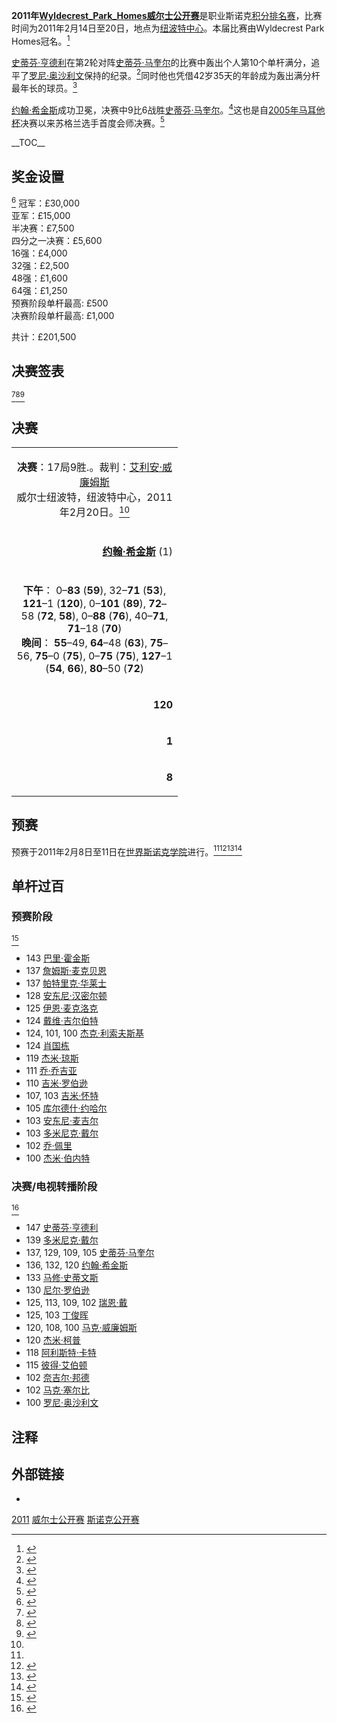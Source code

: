 {{noteTA
|G1=Snooker
}}
{{桌球大赛
|tournament_name={{nowrap|[[斯诺克威尔士公开赛|Wyldecrest_Park_Homes威尔士公开赛]]}}
|dates=2011年2月14日-20日
|venue=[[纽波特中心|纽波特中心]]
|location=[[纽波特|纽波特]]
|country={{WAL}}
|organisation=[[世界台联|世界台联]]
|format=[[斯诺克世界排名|积分排名赛]]
|Total prize fund=£201,500
|winners_share=£30,000
|highest_break=[[滿分桿|147]]
|winner={{flagicon|SCO}} [[约翰·希金斯|约翰·希金斯]] 
|runner_up={{flagicon|SCO}} [[史蒂芬·马奎尔|史蒂芬·马奎尔]]
|score=9–6
|previous=[[2010年威尔士公开赛|2010]]
|next=
}}

'''2011年[[斯诺克威尔士公开赛|Wyldecrest_Park_Homes威尔士公开赛]]'''是职业斯诺克[[斯诺克世界排名|积分排名赛]]，比赛时间为2011年2月14日至20日，地点为[[纽波特中心|纽波特中心]]。本届比赛由Wyldecrest Park Homes冠名。<ref>{{cite web|url=http://www.worldsnooker.com/page/WelshOpenArticle/0,,13165~2289002,00.html|title=Wyldecrest Park Homes To Sponsor Snooker's Welsh Open|date=2010-02-10|publisher=[[World_Professional_Billiards_and_Snooker_Association|World Professional Billiards and Snooker Association]]|work=worldsnooker.com|accessdate=2010-02-09|archive-date=2011-02-26|archive-url=https://web.archive.org/web/20110226053225/http://www.worldsnooker.com/page/WelshOpenArticle/0%2C%2C13165~2289002%2C00.html|dead-url=no}}</ref>

[[史蒂芬·亨德利|史蒂芬·亨德利]]在第2轮对阵[[史蒂芬·马奎尔|史蒂芬·马奎尔]]的比赛中轰出个人第10个单杆满分，追平了[[罗尼·奥沙利文|罗尼·奥沙利文]]保持的纪录。<ref>{{cite web|title=Hendry Out Despite Maximum|url=http://www.worldsnooker.com/page/NewsArticles/0,,13165~2296149,00.html|work=worldsnooker.com|publisher=[[World_Professional_Billiards_and_Snooker_Association|World Professional Billiards and Snooker Association]]|accessdate=2011-02-17|archive-date=2014-11-11|archive-url=https://web.archive.org/web/20141111054753/http://www.worldsnooker.com/page/NewsArticles/0,,13165~2296149,00.html|dead-url=no}}</ref>同时他也凭借42岁35天的年龄成为轰出满分杆最年长的球员。<ref>{{cite web|title=Various Snooker Records|url=http://www.cajt.pwp.blueyonder.co.uk/Records.html|publisher=Chris Turner's Snooker Archive|accessdate=2011-02-18|deadurl=yes|archiveurl=https://web.archive.org/web/20130210111343/http://www.cajt.pwp.blueyonder.co.uk/Records.html|archivedate=2013-02-10}}</ref>

[[约翰·希金斯|约翰·希金斯]]成功卫冕，决赛中9比6战胜[[史蒂芬·马奎尔|史蒂芬·马奎尔]]。<ref>{{cite web|last=Ashenden|first=Mark|title=John Higgins beats Steven Maguire to win the Welsh Open|url=http://news.bbc.co.uk/sport2/hi/other_sports/snooker/9403051.stm|publisher=[[BBC_Sport|BBC Sport]]|accessdate=2011-02-20|archive-date=2011-02-21|archive-url=https://web.archive.org/web/20110221051558/http://news.bbc.co.uk/sport2/hi/other_sports/snooker/9403051.stm|dead-url=no}}</ref>这也是自[[2005年马耳他杯|2005年马耳他杯]]决赛以来苏格兰选手首度会师决赛。<ref>{{cite web|last=Kane|first=Desmond|title=Maguire sets up all-Scottish final with Higgins|url=http://au.eurosport.com/snooker/maguire-to-meet-higgins_sto2673491/story.shtml|publisher=[[Eurosport|Eurosport]]|accessdate=2011-02-20|archive-date=2011-07-10|archive-url=https://web.archive.org/web/20110710205030/http://au.eurosport.com/snooker/maguire-to-meet-higgins_sto2673491/story.shtml|dead-url=no}}</ref> 

__TOC__
{{clear}}

==奖金设置==
<ref>{{cite web|title=Prize Money|url=http://www.worldsnooker.com/page/WelshOpenArticle/0,,13165~2288147,00.html|work=worldsnooker.com|publisher=[[World_Professional_Billiards_and_Snooker_Association|World Professional Billiards and Snooker Association]]|accessdate=2011-02-08|archive-date=2012-06-22|archive-url=https://web.archive.org/web/20120622215616/http://www.worldsnooker.com/page/WelshOpenArticle/0,,13165~2288147,00.html|dead-url=no}}</ref> 
{{Col-begin}}
{{Col-2}}
冠军：£30,000<br />
亚军：£15,000<br />
半决赛：£7,500<br />
四分之一决赛：£5,600<br />
16强：£4,000<br />
32强：£2,500<br />
48强：£1,600<br />
64强：£1,250<br />
{{Col-2}}
预赛阶段单杆最高: £500<br />
决赛阶段单杆最高: £1,000

共计：£201,500
{{Col-end}}

==决赛签表==
{{32TeamBracket
| RD1 = '''32强'''<br /> 7局4胜
| RD2 = '''16强'''<br />7局4胜
| RD3 = '''四分之一决赛'''<br />9局5胜
| RD4 = '''半决赛'''<br />11局6胜
| RD5 = '''决赛'''<br />17局9胜

| RD1-seed01=1
| RD1-team01={{flagicon|SCO}} '''[[约翰·希金斯|约翰·希金斯]]'''
| RD1-score01='''4'''
| RD1-seed02=
| RD1-team02={{flagicon|ENG}} [[杰克·利索夫斯基|杰克·利索夫斯基]]
| RD1-score02=3

| RD1-seed03=15
| RD1-team03={{flagicon|ENG}} [[里奇·沃登|里奇·沃登]]
| RD1-score03=3
| RD1-seed04=
| RD1-team04={{flagicon|ENG}} '''[[戴维·哈罗德|戴维·哈罗德]]'''
| RD1-score04='''4'''

| RD1-seed05=9
| RD1-team05={{nowrap|{{flagicon|ENG}} [[罗尼·奥沙利文|罗尼·奥沙利文]]}}
| RD1-score05=2
| RD1-seed06=
| RD1-team06={{flagicon|WAL}} '''[[瑞恩·戴|瑞恩·戴]]'''
| RD1-score06='''4'''

| RD1-seed07=5
| RD1-team07={{flagicon|ENG}} [[肖恩·墨菲|肖恩·墨菲]]
| RD1-score07=0
| RD1-seed08=
| RD1-team08={{flagicon|WAL}} '''[[马修·史蒂文斯|马修·史蒂文斯]]''' 
| RD1-score08='''4'''

| RD1-seed09=7
| RD1-team09={{flagicon|ENG}} '''[[阿利斯特·卡特|阿利斯特·卡特]]'''
| RD1-score09='''4'''
| RD1-seed10=
| RD1-team10={{flagicon|ENG}} [[巴里·霍金斯|巴里·霍金斯]]
| RD1-score10=3

| RD1-seed11=12
| RD1-team11={{flagicon|ENG}} '''[[彼得·艾伯顿|彼得·艾伯顿]]'''
| RD1-score11='''4'''
| RD1-seed12=
| RD1-team12={{flagicon|WAL}} [[多米尼克·戴尔|多米尼克·戴尔]]
| RD1-score12=2

| RD1-seed13=11
| RD1-team13={{flagicon|NIR}} '''[[马克·艾伦|马克·艾伦]]'''
| RD1-score13='''4'''
| RD1-seed14=
| RD1-team14={{flagicon|ENG}} [[罗德·罗勒尔|罗德·罗勒尔]]
| RD1-score14=1

| RD1-seed15=4
| RD1-team15={{flagicon|CHN}} '''[[丁俊晖|丁俊晖]]'''
| RD1-score15='''4'''
| RD1-seed16=
| RD1-team16={{flagicon|SCO}} [[马库斯·坎贝尔|马库斯·坎贝尔]]
| RD1-score16=3

| RD1-seed17=3
| RD1-team17={{flagicon|WAL}} '''[[马克·威廉姆斯|马克·威廉姆斯]]'''
| RD1-score17='''4'''
| RD1-seed18=
| RD1-team18={{flagicon|HKG}} [[傅家俊|傅家俊]]
| RD1-score18=0

| RD1-seed19=13
| RD1-team19={{flagicon|ENG}} '''[[杰米·柯普|杰米·柯普]]'''
| RD1-score19='''4'''
| RD1-seed20=
| RD1-team20={{flagicon|ENG}} [[罗瑞·麦克罗德|罗瑞·麦克罗德]]
| RD1-score20=3

| RD1-seed21=14
| RD1-team21={{flagicon|SCO}} '''[[史蒂芬·亨德利|史蒂芬·亨德利]]'''
| RD1-score21='''4'''
| RD1-seed22=
| RD1-team22={{flagicon|ENG}} [[乔·佩里|乔·佩里]]
| RD1-score22=0

| RD1-seed23=8
| RD1-team23={{flagicon|SCO}} '''[[史蒂芬·马奎尔|史蒂芬·马奎尔]]'''
| RD1-score23='''4'''
| RD1-seed24=
| RD1-team24={{flagicon|NIR}} [[杰拉德·格林|杰拉德·格林]]
| RD1-score24=2

| RD1-seed25=6
| RD1-team25={{flagicon|ENG}} '''[[马克·塞尔比|马克·塞尔比]]'''
| RD1-score25='''4'''
| RD1-seed26=
| RD1-team26={{flagicon|ENG}} [[斯图尔特·宾汉姆|斯图尔特·宾汉姆]]
| RD1-score26=3

| RD1-seed27=16
| RD1-team27={{flagicon|ENG}} '''[[马克·金|马克·金]]'''
| RD1-score27='''4'''
| RD1-seed28=
| RD1-team28={{flagicon|ENG}} [[迈克尔·霍尔特|迈克尔·霍尔特]]
| RD1-score28=1

| RD1-seed29=10
| RD1-team29={{flagicon|SCO}} '''[[格雷姆·多特|格雷姆·多特]]'''
| RD1-score29='''4'''
| RD1-seed30=
| RD1-team30={{flagicon|SCO}} [[杰米·伯内特|杰米·伯内特]]
| RD1-score30=1

| RD1-seed31=2
| RD1-team31={{flagicon|AUS}} '''[[尼尔·罗伯逊|尼尔·罗伯逊]]'''
| RD1-score31='''4'''
| RD1-seed32=
| RD1-team32={{flagicon|ENG}} [[奈吉尔·邦德|奈吉尔·邦德]]
| RD1-score32=2

| RD2-seed01=1
| RD2-team01={{flagicon|SCO}} '''[[约翰·希金斯|约翰·希金斯]]'''
| RD2-score01='''4'''
| RD2-seed02=
| RD2-team02={{flagicon|ENG}} [[戴维·哈罗德|戴维·哈罗德]]
| RD2-score02=1

| RD2-seed03=
| RD2-team03={{flagicon|WAL}} [[瑞恩·戴|瑞恩·戴]]
| RD2-score03=3
| RD2-seed04=
| RD2-team04={{flagicon|WAL}} '''[[马修·史蒂文斯|马修·史蒂文斯]]'''
| RD2-score04='''4'''

| RD2-seed05=7
| RD2-team05={{flagicon|ENG}} '''[[阿利斯特·卡特|阿利斯特·卡特]]'''
| RD2-score05='''4'''
| RD2-seed06=12
| RD2-team06={{flagicon|ENG}} [[彼得·艾伯顿|彼得·艾伯顿]]
| RD2-score06=1

| RD2-seed07=11
| RD2-team07={{flagicon|NIR}} [[马克·艾伦|马克·艾伦]]
| RD2-score07=3
| RD2-seed08=4
| RD2-team08={{flagicon|CHN}} '''[[丁俊晖|丁俊晖]]'''
| RD2-score08='''4'''

| RD2-seed09=3
| RD2-team09={{flagicon|WAL}} '''[[马克·威廉姆斯|马克·威廉姆斯]]'''
| RD2-score09='''4'''
| RD2-seed10=13
| RD2-team10={{flagicon|ENG}} [[杰米·柯普|杰米·柯普]]
| RD2-score10=0

| RD2-seed11=14
| RD2-team11={{flagicon|SCO}} [[史蒂芬·亨德利|史蒂芬·亨德利]]
| RD2-score11=2
| RD2-seed12=8
| RD2-team12={{flagicon|SCO}} '''[[史蒂芬·马奎尔|史蒂芬·马奎尔]]'''
| RD2-score12='''4'''

| RD2-seed13=6
| RD2-team13={{flagicon|ENG}} '''[[马克·塞尔比|马克·塞尔比]]'''
| RD2-score13='''4'''
| RD2-seed14=16
| RD2-team14={{flagicon|ENG}} [[马克·金|马克·金]] 
| RD2-score14=2

| RD2-seed15=10
| RD2-team15={{flagicon|SCO}} '''[[格雷姆·多特|格雷姆·多特]]'''
| RD2-score15='''4'''
| RD2-seed16=2
| RD2-team16={{flagicon|AUS}} [[尼尔·罗伯逊|尼尔·罗伯逊]]
| RD2-score16=1

| RD3-seed01=1
| RD3-team01={{flagicon|SCO}} '''[[约翰·希金斯|约翰·希金斯]]'''
| RD3-score01='''5'''
| RD3-seed02=
| RD3-team02={{flagicon|WAL}} [[马修·史蒂文斯|马修·史蒂文斯]]
| RD3-score02=3

| RD3-seed03=7
| RD3-team03={{flagicon|ENG}} '''[[阿利斯特·卡特|阿利斯特·卡特]]'''
| RD3-score03='''5'''
| RD3-seed04=4
| RD3-team04={{flagicon|CHN}} [[丁俊晖|丁俊晖]]
| RD3-score04=2

| RD3-seed05=3
| RD3-team05={{flagicon|WAL}} [[马克·威廉姆斯|马克·威廉姆斯]]
| RD3-score05=3
| RD3-seed06=8
| RD3-team06={{flagicon|SCO}} '''[[史蒂芬·马奎尔|史蒂芬·马奎尔]]'''
| RD3-score06='''5'''

| RD3-seed07=6
| RD3-team07={{flagicon|ENG}} '''[[马克·塞尔比|马克·塞尔比]]'''
| RD3-score07='''5'''
| RD3-seed08=10
| RD3-team08={{flagicon|SCO}} [[格雷姆·多特|格雷姆·多特]]
| RD3-score08=3

| RD4-seed01=1
| RD4-team01={{flagicon|SCO}} '''[[约翰·希金斯|约翰·希金斯]]'''
| RD4-score01='''6'''
| RD4-seed02=7
| RD4-team02={{flagicon|ENG}} [[阿利斯特·卡特|阿利斯特·卡特]]
| RD4-score02=2

| RD4-seed03=8
| RD4-team03={{flagicon|SCO}} '''[[史蒂芬·马奎尔|史蒂芬·马奎尔]]'''
| RD4-score03='''6'''
| RD4-seed04=6
| RD4-team04={{flagicon|ENG}} [[马克·塞尔比|马克·塞尔比]]
| RD4-score04=5

| RD5-seed01=1
| RD5-team01={{flagicon|SCO}} '''[[约翰·希金斯|约翰·希金斯]]'''
| RD5-score01='''9'''
| RD5-seed02=8
| RD5-team02={{flagicon|SCO}} [[史蒂芬·马奎尔|史蒂芬·马奎尔]]
| RD5-score02=6
}}
<ref name="WPBSA">{{cite web | url=http://www.worldsnooker.com/staticFiles/ef/65/0,,13165~157167,00.pdf | title=Welsh Open 2011 Complete Draw | accessdate=2011-01-03 | work=worldsnooker.com | publisher=[[World_Professional_Billiards_and_Snooker_Association|World Professional Billiards and Snooker Association]] | archive-date=2014-09-12 | archive-url=https://web.archive.org/web/20140912000201/http://www.worldsnooker.com/staticFiles/ef/65/0,,13165~157167,00.pdf | dead-url=no }}</ref><ref name="WWW Snooker">{{cite web|title=Welsh Open|url=http://www.snooker.org/res/index.asp?event=25|publisher=WWW Snooker|accessdate=2011-01-03|archive-date=2011-02-22|archive-url=https://web.archive.org/web/20110222174839/http://www.snooker.org/res/index.asp?event=25|dead-url=no}}</ref><ref>{{cite web|title=Welsh Open 2011 - Final Stages|url=http://www.global-snooker.com/professional-tournaments-welsh-open-2011-final-stages.asp|publisher=Global Snooker|accessdate=2011-02-11|deadurl=yes|archiveurl=https://web.archive.org/web/20110211222217/http://www.global-snooker.com/professional-tournaments-welsh-open-2011-final-stages.asp|archivedate=2011-02-11}}</ref>

==决赛==
{| class="wikitable" style="font-size: 95%; margin: 1em auto 1em auto;"
|-
| colspan="3" align="center" bgcolor="#ffd700" | '''决赛'''：17局9胜.。裁判：[[艾利安·威廉姆斯|艾利安·威廉姆斯]]<br />威尔士纽波特，纽波特中心，2011年2月20日。<ref name="WWW Snooker"/>
|-
| width="250" align="right" | '''[[约翰·希金斯|约翰·希金斯]]''' (1) <br />{{SCO}}
| width="100" align="center" | '''9'''–6
| width="250" | [[史蒂芬·马奎尔|史蒂芬·马奎尔]] (8) <br />{{SCO}}
|-
| colspan="3" align="center" style="font-size: 100%" | '''下午'''： 0–'''83''' ('''59'''), 32–'''71''' ('''53'''), '''121'''–1 ('''120'''), 0–'''101''' ('''89'''), '''72'''–58 ('''72''', '''58'''), 0–'''88''' ('''76'''), 40–'''71''', '''71'''–18 ('''70''') <br />'''晚间'''： '''55'''–49, '''64'''–48 ('''63'''), '''75'''–56, '''75'''–0 ('''75'''), 0–'''75''' ('''75'''), '''127'''–1 ('''54''', '''66'''), '''80'''–50 ('''72''')
|-
| align="right" | '''120'''
| align="center" | 单杆最高
| 89
|-
| align="right" | '''1'''
| align="center" | 单杆过百
| 0
|-
| align="right" | '''8'''
| align="center" | 单杆50+
| 6
|}

==预赛==
预赛于2011年2月8日至11日在[[世界斯诺克学院|世界斯诺克学院]]进行。<ref name="WPBSA"/><ref>{{cite web|title=Welsh Open Qualifiers|url=http://www.snooker.org/res/index.asp?event=17|publisher=WWW Snooker|accessdate=2011-01-24|archive-date=2011-05-25|archive-url=https://web.archive.org/web/20110525180049/http://www.snooker.org/res/index.asp?event=17|dead-url=no}}</ref><ref>{{cite web|title=Welsh Open 2011 - 预赛|url=http://www.global-snooker.com/professional-tournaments-welsh-open-2011-预赛-stage.asp|publisher=Global Snooker|accessdate=2011-02-08}}{{dead link|date=2017年11月 |bot=InternetArchiveBot }}</ref><ref>{{citeweb|url=http://www.worldsnooker.com/page/NewsArticles/0,,13165~2204252,00.html|title=Who's Newport Bound?|publisher=[[World_Professional_Billiards_and_Snooker_Association|World Professional Billiards and Snooker Association]]|work=worldsnooker.com|date=2011-02-11|accessdate=2011-02-11|archive-date=2010-12-17|archive-url=https://web.archive.org/web/20101217235707/http://www.worldsnooker.com/page/NewsArticles/0%2C%2C13165~2204252%2C00.html|dead-url=no}}</ref>

{{32TeamX4RoundBracket
| RD1 = '''第1轮'''<br />7局4胜
| RD2 = '''第2轮'''<br />7局4胜
| RD3 = '''第3轮'''<br />7局4胜
| RD4 = '''第4轮'''<br />7局4胜

| RD1-seed01 ={{flagicon|ENG}}
| RD1-team01 ='''[[利安姆·海菲尔德|利安姆·海菲尔德]]'''
| RD1-score01 ='''4'''
| RD1-seed02 ={{flagicon|IRL}}
| RD1-team02 =[[乔·德兰尼|乔·德兰尼]]
| RD1-score02 =2
| RD1-seed03 ={{flagicon|WAL}}
| RD1-team03 =[[安德鲁·帕吉特|安德鲁·帕吉特]]
| RD1-score03 =1
| RD1-seed04 ={{flagicon|ENG}}
| RD1-team04 ='''[[库尔德什·约哈尔|库尔德什·约哈尔]]'''
| RD1-score04 ='''4'''
| RD1-seed05 ={{flagicon|SCO}}
| RD1-team05 ='''[[詹姆斯·麦克贝恩|詹姆斯·麦克贝恩]]'''
| RD1-score05 ='''4'''
| RD1-seed06 ={{flagicon|ENG}}
| RD1-team06 =[[贾斯汀·埃斯特里|贾斯汀·埃斯特里]]
| RD1-score06 =0
| RD1-seed07 ={{flagicon|IRL}}
| RD1-team07 ='''[[戴维·莫里斯|戴维·莫里斯]]'''
| RD1-score07 ='''4'''
| RD1-seed08 ={{flagicon|THA}}
| RD1-team08 ={{nowrap|[[坦纳瓦特·迪拉彭派布恩|坦纳瓦特·迪拉彭派布恩]]}}
| RD1-score08 =2
| RD1-seed09 ={{flagicon|BRA}}
| RD1-team09 ='''[[伊格尔·费戈雷多|伊格尔·费戈雷多]]'''
| RD1-score09 ='''w/o'''
| RD1-seed10 ={{flagicon|WAL}}
| RD1-team10 =[[保罗·戴维斯|保罗·戴维斯]]
| RD1-score10 =w/d
| RD1-seed11 ={{flagicon|CHN}}
| RD1-team11 ='''[[刘闯|刘闯]]'''
| RD1-score11 ='''4'''
| RD1-seed12 ={{flagicon|CHN}}
| RD1-team12 =[[张安达|张安达]]
| RD1-score12 =2
| RD1-seed13 ={{flagicon|ENG}}
| RD1-team13 =[[戴维·吉尔伯特|戴维·吉尔伯特]]
| RD1-score13 =2
| RD1-seed14 ={{flagicon|WAL}}
| RD1-team14 ='''[[贾克·琼斯|贾克·琼斯]]'''
| RD1-score14 ='''4'''
| RD1-seed15 ={{flagicon|IRL}}
| RD1-team15 ='''[[迈克尔·佳吉|迈克尔·佳吉]]'''
| RD1-score15 ='''4'''
| RD1-seed16 ={{flagicon|ENG}}
| RD1-team16 =[[瑞恩·埃文斯|瑞恩·埃文斯]]
| RD1-score16 =1
| RD1-seed17 ={{flagicon|WAL}}
| RD1-team17 ='''[[迈克尔·怀特|迈克尔·怀特]]'''
| RD1-score17 ='''4'''
| RD1-seed18 ={{flagicon|ENG}}
| RD1-team18 =[[亚当·维奇尔德|亚当·维奇尔德]]
| RD1-score18 =2
| RD1-seed19 ={{flagicon|ENG}}
| RD1-team19 =[[吉米·米奇|吉米·米奇]]
| RD1-score19 =w/d
| RD1-seed20 ={{flagicon|NOR}}
| RD1-team20 ='''[[库尔特·马夫林|库尔特·马夫林]]'''
| RD1-score20 ='''w/o'''
| RD1-seed21 ={{flagicon|ENG}}
| RD1-team21 =[[凯伦·威尔森|凯伦·威尔森]]
| RD1-score21 =0
| RD1-seed22 ={{flagicon|ENG}}
| RD1-team22 ='''[[杰米·奥尼尔|杰米·奥尼尔]]'''
| RD1-score22 ='''4'''
| RD1-seed23 ={{flagicon|ENG}}
| RD1-team23 ='''[[本·伍勒斯登|本·伍勒斯登]]'''
| RD1-score23 ='''4'''
| RD1-seed24 ={{flagicon|CHN}}
| RD1-team24 =[[刘菘|刘菘]]
| RD1-score24 =0
| RD1-seed25 ={{flagicon|ENG}}
| RD1-team25 ='''[[保罗·戴维森|保罗·戴维森]]'''
| RD1-score25 ='''4'''
| RD1-seed26 ={{flagicon|NIR}}
| RD1-team26 =[[德尔莫特·麦克格林奇|德尔莫特·麦克格林奇]]
| RD1-score26 =2
| RD1-seed27 ={{flagicon|CHN}}
| RD1-team27 ='''[[肖国栋|肖国栋]]'''
| RD1-score27 ='''4'''
| RD1-seed28 ={{flagicon|THA}}
| RD1-team28 =[[以萨拉·卡柴沃恩|以萨拉·卡柴沃恩]]
| RD1-score28 =1
| RD1-seed29 ={{flagicon|THA}}
| RD1-team29 =[[詹姆斯·瓦塔纳|詹姆斯·瓦塔纳]]
| RD1-score29 =3
| RD1-seed30 ={{flagicon|ENG}}
| RD1-team30 ='''[[西蒙·贝德福德|西蒙·贝德福德]]'''
| RD1-score30 ='''4'''
| RD1-seed31 ={{flagicon|ENG}}
| RD1-team31 =[[马修·考奇|马修·考奇]]
| RD1-score31 =2
| RD1-seed32 ={{flagicon|THA}}
| RD1-team32 ='''[[诺彭·希恩卡姆|诺彭·希恩卡姆]]'''
| RD1-score32 ='''4'''

| RD2-seed01 ={{flagicon|ENG}}
| RD2-team01 ='''[[杰克·利索夫斯基|杰克·利索夫斯基]]'''
| RD2-score01 ='''4'''
| RD2-seed02 ={{flagicon|ENG}}
| RD2-team02 =[[利安姆·海菲尔德|利安姆·海菲尔德]]
| RD2-score02 =1
| RD2-seed03 ={{flagicon|ENG}}
| RD2-team03 ='''[[戴维·哈罗德|戴维·哈罗德]]'''
| RD2-score03 ='''4'''
| RD2-seed04 ={{flagicon|ENG}}
| RD2-team04 =[[库尔德什·约哈尔|库尔德什·约哈尔]]
| RD2-score04 =3
| RD2-seed05 ={{flagicon|ENG}}
| RD2-team05 ='''[[吉米·怀特|吉米·怀特]]'''
| RD2-score05 ='''4'''
| RD2-seed06 ={{flagicon|SCO}}
| RD2-team06 =[[詹姆斯·麦克贝恩|詹姆斯·麦克贝恩]]
| RD2-score06 =0
| RD2-seed07 ={{flagicon|BEL}}
| RD2-team07 =[[布约恩·汉内维尔|布约恩·汉内维尔]]
| RD2-score07 =1
| RD2-seed08 ={{flagicon|IRL}}
| RD2-team08 ='''[[戴维·莫里斯|戴维·莫里斯]]'''
| RD2-score08 ='''4'''
| RD2-seed09 ={{flagicon|ENG}}
| RD2-team09 ='''[[安迪·希克斯|安迪·希克斯]]'''
| RD2-score09 ='''4'''
| RD2-seed10 ={{flagicon|BRA}}
| RD2-team10 =[[伊格尔·费戈雷多|伊格尔·费戈雷多]]
| RD2-score10 =1
| RD2-seed11 ={{flagicon|SCO}}
| RD2-team11 =[[安东尼·麦吉尔|安东尼·麦吉尔]]
| RD2-score11 =3
| RD2-seed12 ={{flagicon|CHN}}
| RD2-team12 ='''[[刘闯|刘闯]]'''
| RD2-score12 ='''4'''
| RD2-seed13 ={{flagicon|ENG}}
| RD2-team13 ='''[[罗德·罗勒尔|罗德·罗勒尔]]'''
| RD2-score13 ='''4'''
| RD2-seed14 ={{flagicon|WAL}}
| RD2-team14 =[[贾克·琼斯|贾克·琼斯]]
| RD2-score14 =2
| RD2-seed15 ={{flagicon|ENG}}
| RD2-team15 ='''[[乔·乔吉亚|乔·乔吉亚]]'''
| RD2-score15 ='''4'''
| RD2-seed16 ={{flagicon|IRL}}
| RD2-team16 =[[迈克尔·佳吉|迈克尔·佳吉]]
| RD2-score16 =3
| RD2-seed17 ={{flagicon|WAL}}
| RD2-team17 ='''[[杰米·琼斯|杰米·琼斯]]'''
| RD2-score17 ='''4'''
| RD2-seed18 ={{flagicon|WAL}}
| RD2-team18 =[[迈克尔·怀特|迈克尔·怀特]]
| RD2-score18 =2
| RD2-seed19 ={{flagicon|ENG}}
| RD2-team19 ='''[[阿尔弗雷德·布尔登|阿尔弗雷德·布尔登]]'''
| RD2-score19 ='''4'''
| RD2-seed20 ={{flagicon|NOR}}
| RD2-team20 =[[库尔特·马夫林|库尔特·马夫林]]
| RD2-score20 =1
| RD2-seed21 ={{flagicon|ENG}}
| RD2-team21 ='''[[马修·塞尔特|马修·塞尔特]]'''
| RD2-score21 ='''4'''
| RD2-seed22 ={{flagicon|ENG}}
| RD2-team22 =[[杰米·奥尼尔|杰米·奥尼尔]]
| RD2-score22 =3
| RD2-seed23 ={{flagicon|ENG}}
| RD2-team23 ='''[[伊恩·麦克洛克|伊恩·麦克洛克]]'''
| RD2-score23 ='''4'''
| RD2-seed24 ={{flagicon|ENG}}
| RD2-team24 =[[本·伍勒斯登|本·伍勒斯登]]
| RD2-score24 =2
| RD2-seed25 ={{flagicon|ENG}}
| RD2-team25 =[[斯图尔特·佩特曼|斯图尔特·佩特曼]]
| RD2-score25 =0
| RD2-seed26 ={{flagicon|ENG}}
| RD2-team26 ='''[[保罗·戴维森|保罗·戴维森]]'''
| RD2-score26 ='''4'''
| RD2-seed27 ={{flagicon|NIR}}
| RD2-team27 =[[帕特里克·华莱士|帕特里克·华莱士]]
| RD2-score27 =3
| RD2-seed28 ={{flagicon|CHN}}
| RD2-team28 ='''[[肖国栋|肖国栋]]'''
| RD2-score28 ='''4'''
| RD2-seed29 ={{flagicon|ENG}}
| RD2-team29 ='''[[吉米·罗伯逊|吉米·罗伯逊]]'''
| RD2-score29 ='''4'''
| RD2-seed30 ={{flagicon|ENG}}
| RD2-team30 =[[西蒙·贝德福德|西蒙·贝德福德]]
| RD2-score30 =2
| RD2-seed31 ={{flagicon|ENG}}
| RD2-team31 =[[阿德里安·戈恩内尔|阿德里安·戈恩内尔]]
| RD2-score31 =0
| RD2-seed32 ={{flagicon|THA}}
| RD2-team32 ='''[[诺彭·希恩卡姆|诺彭·希恩卡姆]]'''
| RD2-score32 ='''4'''

| RD3-seed01 ={{flagicon|IRL}}
| RD3-team01 =[[费加尔·奥布莱恩|费加尔·奥布莱恩]]
| RD3-score01 =0
| RD3-seed02 ={{flagicon|ENG}}
| RD3-team02 ='''[[杰克·利索夫斯基|杰克·利索夫斯基]]'''
| RD3-score02 ='''4'''
| RD3-seed03 ={{flagicon|ENG}}
| RD3-team03 =[[麦克·邓恩|麦克·邓恩]]
| RD3-score03 =3
| RD3-seed04 ={{flagicon|ENG}}
| RD3-team04 ='''[[戴维·哈罗德|戴维·哈罗德]]'''
| RD3-score04 ='''4'''
| RD3-seed05 ={{flagicon|ENG}}
| RD3-team05 =[[罗伯特·米尔金斯|罗伯特·米尔金斯]]
| RD3-score05 =1
| RD3-seed06 ={{flagicon|ENG}}
| RD3-team06 ='''[[吉米·怀特|吉米·怀特]]'''
| RD3-score06 ='''4'''
| RD3-seed07 ={{flagicon|ENG}}
| RD3-team07 ='''[[安东尼·汉密尔顿|安东尼·汉密尔顿]]'''
| RD3-score07 ='''4'''
| RD3-seed08 ={{flagicon|IRL}}
| RD3-team08 =[[戴维·莫里斯|戴维·莫里斯]]
| RD3-score08 =3
| RD3-seed09 ={{flagicon|ENG}}
| RD3-team09 =[[巴里·品吉斯|巴里·品吉斯]]
| RD3-score09 =2
| RD3-seed10 ={{flagicon|ENG}}
| RD3-team10 ='''[[安迪·希克斯|安迪·希克斯]]'''
| RD3-score10 ='''4'''
| RD3-seed11 ={{flagicon|WAL}}
| RD3-team11 ='''[[多米尼克·戴尔|多米尼克·戴尔]]'''
| RD3-score11 ='''4'''
| RD3-seed12 ={{flagicon|CHN}}
| RD3-team12 =[[刘闯|刘闯]]
| RD3-score12 =1
| RD3-seed13 ={{flagicon|ENG}}
| RD3-team13 =[[马克·乔伊斯|马克·乔伊斯]]
| RD3-score13 =3
| RD3-seed14 ={{flagicon|ENG}}
| RD3-team14 ='''[[罗德·罗勒尔|罗德·罗勒尔]]'''
| RD3-score14 ='''4'''
| RD3-seed15 ={{flagicon|ENG}}
| RD3-team15 =[[史蒂夫·戴维斯|史蒂夫·戴维斯]]
| RD3-score15 =3
| RD3-seed16 ={{flagicon|ENG}}
| RD3-team16 ='''[[乔·乔吉亚|乔·乔吉亚]]'''
| RD3-score16 ='''4'''
| RD3-seed17 ={{flagicon|NIR}}
| RD3-team17 ='''[[乔·斯维尔|乔·斯维尔]]'''
| RD3-score17 ='''4'''
| RD3-seed18 ={{flagicon|WAL}}
| RD3-team18 =[[杰米·琼斯|杰米·琼斯]]
| RD3-score18 =1
| RD3-seed19 ={{flagicon|ENG}}
| RD3-team19 ='''[[罗瑞·麦克罗德|罗瑞·麦克罗德]]'''
| RD3-score19 ='''4'''
| RD3-seed20 ={{flagicon|ENG}}
| RD3-team20 =[[阿尔弗雷德·布尔登|阿尔弗雷德·布尔登]]
| RD3-score20 =3
| RD3-seed21 ={{flagicon|MLT}}
| RD3-team21 ='''[[托尼·德拉科|托尼·德拉科]]'''
| RD3-score21 ='''4'''
| RD3-seed22 ={{flagicon|ENG}}
| RD3-team22 =[[马修·塞尔特|马修·塞尔特]]
| RD3-score22 =2
| RD3-seed23 ={{flagicon|SCO}}
| RD3-team23 =[[艾伦·麦克马努斯|艾伦·麦克马努斯]]
| RD3-score23 =2
| RD3-seed24 ={{flagicon|ENG}}
| RD3-team24 ='''[[伊恩·麦克洛克|伊恩·麦克洛克]]'''
| RD3-score24 ='''4'''
| RD3-seed25 ={{flagicon|ENG}}
| RD3-team25 =[[彼得·莱恩斯|彼得·莱恩斯]]
| RD3-score25 =2
| RD3-seed26 ={{flagicon|ENG}}
| RD3-team26 ='''[[保罗·戴维森|保罗·戴维森]]'''
| RD3-score26 ='''4'''
| RD3-seed27 ={{flagicon|ENG}}
| RD3-team27 ='''[[迈克尔·霍尔特|迈克尔·霍尔特]]'''
| RD3-score27 ='''4'''
| RD3-seed28 ={{flagicon|CHN}}
| RD3-team28 =[[肖国栋|肖国栋]]
| RD3-score28 =2
| RD3-seed29 ={{flagicon|SCO}}
| RD3-team29 ='''[[杰米·伯内特|杰米·伯内特]]'''
| RD3-score29 ='''4'''
| RD3-seed30 ={{flagicon|ENG}}
| RD3-team30 =[[吉米·罗伯逊|吉米·罗伯逊]]
| RD3-score30 =0
| RD3-seed31 ={{flagicon|ENG}}
| RD3-team31 ='''[[奈吉尔·邦德|奈吉尔·邦德]]'''
| RD3-score31 ='''4'''
| RD3-seed32 ={{flagicon|THA}}
| RD3-team32 =[[诺彭·希恩卡姆|诺彭·希恩卡姆]]
| RD3-score32 =1

| RD4-seed01 ={{flagicon|ENG}}
| RD4-team01 =[[马丁·戈尔德|马丁·戈尔德]]
| RD4-score01 =3
| RD4-seed02 ={{flagicon|ENG}}
| RD4-team02 ='''[[杰克·利索夫斯基|杰克·利索夫斯基]]'''
| RD4-score02 ='''4'''
| RD4-seed03 ={{flagicon|CHN}}
| RD4-team03 =[[梁文博|梁文博]]
| RD4-score03 =0
| RD4-seed04 ={{flagicon|ENG}}
| RD4-team04 ='''[[戴维·哈罗德|戴维·哈罗德]]'''
| RD4-score04 ='''4'''
| RD4-seed05 ={{flagicon|WAL}}
| RD4-team05 ='''[[瑞恩·戴|瑞恩·戴]]'''<ref group="nb" name="holdover">比赛被推迟到纽波特决赛阶段举行。</ref>
| RD4-score05 ='''4'''
| RD4-seed06 ={{flagicon|ENG}}
| RD4-team06 =[[吉米·怀特|吉米·怀特]]
| RD4-score06 =0
| RD4-seed07 ={{flagicon|WAL}}
| RD4-team07 ='''[[马修·史蒂文斯|马修·史蒂文斯]]'''<ref group="nb" name="holdover"/>
| RD4-score07 ='''4'''
| RD4-seed08 ={{flagicon|ENG}}
| RD4-team08 =[[安东尼·汉密尔顿|安东尼·汉密尔顿]]
| RD4-score08 =2
| RD4-seed09 ={{flagicon|ENG}}
| RD4-team09 ='''[[巴里·霍金斯|巴里·霍金斯]]'''
| RD4-score09 ='''4'''
| RD4-seed10 ={{flagicon|ENG}}
| RD4-team10 =[[安迪·希克斯|安迪·希克斯]]
| RD4-score10 =0
| RD4-seed11 ={{flagicon|ENG}}
| RD4-team11 =[[马克·戴维斯|马克·戴维斯]]
| RD4-score11 =2
| RD4-seed12 ={{flagicon|WAL}}
| RD4-team12 ='''[[多米尼克·戴尔|多米尼克·戴尔]]'''
| RD4-score12 ='''4'''
| RD4-seed13 ={{flagicon|ENG}}
| RD4-team13 =[[朱德·特鲁姆普|朱德·特鲁姆普]]
| RD4-score13 =1
| RD4-seed14 ={{flagicon|ENG}}
| RD4-team14 ='''[[罗德·罗勒尔|罗德·罗勒尔]]'''
| RD4-score14 ='''4'''
| RD4-seed15 ={{flagicon|SCO}}
| RD4-team15 ='''[[马库斯·坎贝尔|马库斯·坎贝尔]]'''
| RD4-score15 ='''4'''
| RD4-seed16 ={{flagicon|ENG}}
| RD4-team16 =[[乔·乔吉亚|乔·乔吉亚]]
| RD4-score16 =0
| RD4-seed17 ={{flagicon|HKG}}
| RD4-team17 ='''[[傅家俊|傅家俊]]'''
| RD4-score17 ='''4'''
| RD4-seed18 ={{flagicon|NIR}}
| RD4-team18 =[[乔·斯维尔|乔·斯维尔]]
| RD4-score18 =1
| RD4-seed19 ={{flagicon|ENG}}
| RD4-team19 =[[史蒂芬·李|史蒂芬·李]]
| RD4-score19 =1
| RD4-seed20 ={{flagicon|ENG}}
| RD4-team20 ='''[[罗瑞·麦克罗德|罗瑞·麦克罗德]]'''
| RD4-score20 ='''4'''
| RD4-seed21 ={{flagicon|ENG}}
| RD4-team21 ='''[[乔·佩里|乔·佩里]]'''
| RD4-score21 ='''4'''
| RD4-seed22 ={{flagicon|MLT}}
| RD4-team22 =[[托尼·德拉科|托尼·德拉科]]
| RD4-score22 =2
| RD4-seed23 ={{flagicon|NIR}}
| RD4-team23 ='''[[杰拉德·格林|杰拉德·格林]]'''
| RD4-score23 ='''4'''
| RD4-seed24 ={{flagicon|ENG}}
| RD4-team24 =[[伊恩·麦克洛克|伊恩·麦克洛克]]
| RD4-score24 =0
| RD4-seed25 ={{flagicon|ENG}}
| RD4-team25 ='''[[斯图尔特·宾汉姆|斯图尔特·宾汉姆]]'''
| RD4-score25 ='''4'''
| RD4-seed26 ={{flagicon|ENG}}
| RD4-team26 =[[保罗·戴维森|保罗·戴维森]]
| RD4-score26 =0
| RD4-seed27 ={{flagicon|ENG}}
| RD4-team27 =[[安德鲁·希金森|安德鲁·希金森]]
| RD4-score27 =1
| RD4-seed28 ={{flagicon|ENG}}
| RD4-team28 ='''[[迈克尔·霍尔特|迈克尔·霍尔特]]'''
| RD4-score28 ='''4'''
| RD4-seed29 ={{flagicon|ENG}}
| RD4-team29 =[[汤姆·福特|汤姆·福特]]
| RD4-score29 =0
| RD4-seed30 ={{flagicon|SCO}}
| RD4-team30 ='''[[杰米·伯内特|杰米·伯内特]]'''
| RD4-score30 ='''4'''
| RD4-seed31 ={{flagicon|IRL}}
| RD4-team31 =[[肯·达赫迪|肯·达赫迪]]
| RD4-score31 =2
| RD4-seed32 ={{flagicon|ENG}}
| RD4-team32 ='''[[奈吉尔·邦德|奈吉尔·邦德]]'''
| RD4-score32 ='''4'''
}}<references group="nb" />

==单杆过百==
{{col-begin}}
{{col-2}}
===预赛阶段===
<ref>{{cite web|title=Qualifying Centuries|url=http://globalsnooker.worldsnookerdata.com/CenturyBreaks.aspx?p=1&t=385|publisher=Global Snooker|accessdate=2011-02-11|deadurl=yes|archiveurl=https://web.archive.org/web/20110718122558/http://globalsnooker.worldsnookerdata.com/CenturyBreaks.aspx?p=1&t=385|archivedate=2011-07-18}}</ref>
* 143 [[巴里·霍金斯|巴里·霍金斯]] 
* 137 [[詹姆斯·麦克贝恩|詹姆斯·麦克贝恩]]
* 137 [[帕特里克·华莱士|帕特里克·华莱士]]
* 128 [[安东尼·汉密尔顿|安东尼·汉密尔顿]]
* 125 [[伊恩·麦克洛克|伊恩·麦克洛克]]
* 124 [[戴维·吉尔伯特|戴维·吉尔伯特]]
* 124, 101, 100 [[杰克·利索夫斯基|杰克·利索夫斯基]]
* 124 [[肖国栋|肖国栋]]
* 119 [[杰米·琼斯|杰米·琼斯]]
* 111 [[乔·乔吉亚|乔·乔吉亚]]
* 110 [[吉米·罗伯逊|吉米·罗伯逊]]
* 107, 103 [[吉米·怀特|吉米·怀特]]
* 105 [[库尔德什·约哈尔|库尔德什·约哈尔]]
* 103 [[安东尼·麦吉尔|安东尼·麦吉尔]]
* 103 [[多米尼克·戴尔|多米尼克·戴尔]]
* 102 [[乔·佩里|乔·佩里]]
* 100 [[杰米·伯内特|杰米·伯内特]]
{{col-2}}
===决赛/电视转播阶段===
<ref>{{cite web|title=Televised Centuries|url=http://globalsnooker.worldsnookerdata.com/CenturyBreaks.aspx?p=1&t=366|publisher=Global Snooker|accessdate=2011-02-20|deadurl=yes|archiveurl=https://web.archive.org/web/20110718114534/http://globalsnooker.worldsnookerdata.com/CenturyBreaks.aspx?p=1&t=366|archivedate=2011-07-18}}</ref>
* 147 [[史蒂芬·亨德利|史蒂芬·亨德利]]
* 139 [[多米尼克·戴尔|多米尼克·戴尔]]
* 137, 129, 109, 105 [[史蒂芬·马奎尔|史蒂芬·马奎尔]]
* 136, 132, 120 [[约翰·希金斯|约翰·希金斯]]
* 133 [[马修·史蒂文斯|马修·史蒂文斯]]
* 130 [[尼尔·罗伯逊|尼尔·罗伯逊]]
* 125, 113, 109, 102 [[瑞恩·戴|瑞恩·戴]]
* 125, 103 [[丁俊晖|丁俊晖]]
* 120, 108, 100 [[马克·威廉姆斯|马克·威廉姆斯]]
* 120 [[杰米·柯普|杰米·柯普]]
* 118 [[阿利斯特·卡特|阿利斯特·卡特]]
* 115 [[彼得·艾伯顿|彼得·艾伯顿]]
* 102 [[奈吉尔·邦德|奈吉尔·邦德]]
* 102 [[马克·塞尔比|马克·塞尔比]]
* 100 [[罗尼·奥沙利文|罗尼·奥沙利文]]
{{col-end}}

==注释==
{{Reflist|2}}

==外部链接==
*{{cite web|title=2011 Welsh Open - 史蒂芬·亨德利 147|url=http://www.youtube.com/watch?v=_8KxdHbclJw&feature=related|publisher=[[Youtube|Youtube]]|accessdate=2011-02-19|archive-date=2016-10-06|archive-url=https://web.archive.org/web/20161006102630/https://www.youtube.com/watch?v=_8KxdHbclJw&feature=related|dead-url=no}} 

{{Snooker season 2010/2011}}
{{Welsh Open (snooker)}}
{{Snooker Top 16 2010/11|3}}

[[Category:斯诺克威尔士公开赛|2011]]
[[Category:2011年斯诺克|威尔士公开赛]]
[[Category:2011年威尔士|斯诺克公开赛]]